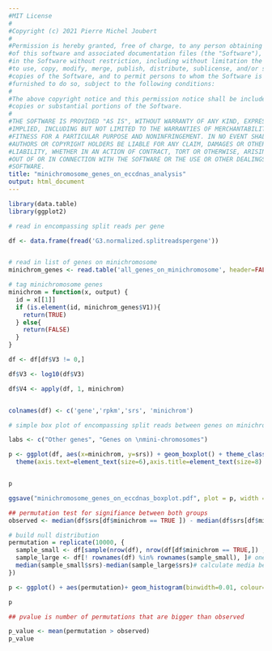 ```yaml
---
#MIT License
#
#Copyright (c) 2021 Pierre Michel Joubert
#
#Permission is hereby granted, free of charge, to any person obtaining a copy
#of this software and associated documentation files (the "Software"), to deal
#in the Software without restriction, including without limitation the rights
#to use, copy, modify, merge, publish, distribute, sublicense, and/or sell
#copies of the Software, and to permit persons to whom the Software is
#furnished to do so, subject to the following conditions:
#
#The above copyright notice and this permission notice shall be included in all
#copies or substantial portions of the Software.
#
#THE SOFTWARE IS PROVIDED "AS IS", WITHOUT WARRANTY OF ANY KIND, EXPRESS OR
#IMPLIED, INCLUDING BUT NOT LIMITED TO THE WARRANTIES OF MERCHANTABILITY,
#FITNESS FOR A PARTICULAR PURPOSE AND NONINFRINGEMENT. IN NO EVENT SHALL THE
#AUTHORS OR COPYRIGHT HOLDERS BE LIABLE FOR ANY CLAIM, DAMAGES OR OTHER
#LIABILITY, WHETHER IN AN ACTION OF CONTRACT, TORT OR OTHERWISE, ARISING FROM,
#OUT OF OR IN CONNECTION WITH THE SOFTWARE OR THE USE OR OTHER DEALINGS IN THE
#SOFTWARE.
title: "minichromosome_genes_on_eccdnas_analysis"
output: html_document
---
```



```r
library(data.table)
library(ggplot2)

# read in encompassing split reads per gene

df <- data.frame(fread('G3.normalized.splitreadspergene'))


# read in list of genes on minichromosome
minichrom_genes <- read.table('all_genes_on_minichromosome', header=FALSE, sep='\t')

# tag minichromosome genes
minichrom = function(x, output) {
  id = x[[1]]
  if (is.element(id, minichrom_genes$V1)){
    return(TRUE)
  } else{
    return(FALSE)
  }
}

df <- df[df$V3 != 0,]

df$V3 <- log10(df$V3)

df$V4 <- apply(df, 1, minichrom)


colnames(df) <- c('gene','rpkm','srs', 'minichrom')
```

```r
# simple box plot of encompassing split reads between genes on minichromosomes and other genes

labs <- c("Other genes", "Genes on \nmini-chromosomes")

p <- ggplot(df, aes(x=minichrom, y=srs)) + geom_boxplot() + theme_classic() + ylab('Log 10 encompassing split \nread count') + xlab('') + scale_x_discrete(labels= labs)+
  theme(axis.text=element_text(size=6),axis.title=element_text(size=8) , legend.title=element_text(size=8), legend.position = 'bottom', legend.text=element_text(size=6))


p

ggsave("minichromosome_genes_on_eccdnas_boxplot.pdf", plot = p, width = 2, height = 2)

```

```r

## permutation test for signifiance between both groups
observed <- median(df$srs[df$minichrom == TRUE ]) - median(df$srs[df$minichrom == FALSE ])

# build null distribution
permutation = replicate(10000, {
  sample_small <- df[sample(nrow(df), nrow(df[df$minichrom == TRUE,]) , replace = FALSE), ]# one sample the size of minichrom genes
  sample_large <- df[! rownames(df) %in% rownames(sample_small), ]# one sample with the rest
  median(sample_small$srs)-median(sample_large$srs)# calculate media between the two
})

p <- ggplot() + aes(permutation)+ geom_histogram(binwidth=0.01, colour="black", fill="white") + xlim(-1,1) + geom_vline(xintercept=observed, size=1.5)

p

## pvalue is number of permutations that are bigger than observed

p_value <- mean(permutation > observed)
p_value
```

